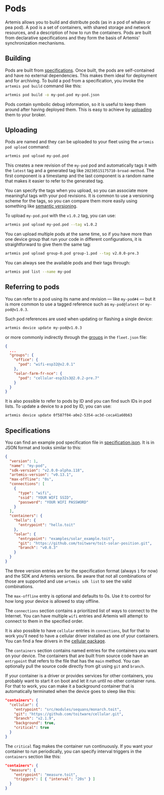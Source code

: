 # Pods

Artemis allows you to build and distribute pods (as in a pod of whales or pea pod).
A pod is a set of containers, with shared storage and network resources, and a
description of how to run the containers. Pods are built from declarative specifications
and they form the basis of Artemis' synchronization mechanisms.

## Building

Pods are built from [specifications](#specifications). Once built, the pods are
self-contained and have no external dependencies. This makes them ideal for
deployment and for archiving. To build a pod from a specification, you invoke
the `artemis pod build` command like this:

``` sh
artemis pod build -o my-pod.pod my-pod.json
```

Pods contain symbolic debug information, so it is useful to keep them around
after having deployed them. This is easy to achieve by [uploading](#uploading)
them to your broker.

## Uploading

Pods are named and they can be uploaded to your fleet using the
`artemis pod upload` command:

``` sh
artemis pod upload my-pod.pod
```

This creates a new revision of the `my-pod` pod and automatically tags it
with the `latest` tag and a generated tag like `20230515175710-broad-method`.
The first component is a timestamp and the last component is a random name
that makes it easier to refer to the generated tag.

You can specify the tags when you upload, so you can associate more meaningful
tags with your pod revisions. It is common to use a versioning scheme for the
tags, so you can compare them more easily using something like [semantic versioning](https://semver.org/).

To upload `my-pod.pod` with the `v1.0.2` tag, you can use:

``` sh
artemis pod upload my-pod.pod --tag v1.0.2
```

You can upload multiple pods at the same time, so if you have more than one
device group that run your code in different configurations, it is straightforward
to give them the same tag:

``` sh
artemis pod upload group-0.pod group-1.pod --tag v2.0.0-pre.3
```

You can always see the available pods and their tags through:

``` sh
artemis pod list --name my-pod
```

## Referring to pods

You can refer to a pod using its name and revision &mdash; like `my-pod#4` &mdash; but
it is more common to use a tagged reference such as `my-pod@latest` or `my-pod@v1.0.3`.

Such pod references are used when updating or flashing a single device:

``` sh
artemis device update my-pod@v1.0.3
```

or more commonly indirectly through the [groups](/getstarted/fleet/groups) in the `fleet.json` file:

``` json
{
  ...
  "groups": {
    "office": {
      "pod": "wifi-esp32@v2.0.1"
    },
    "solar-farm-fr-nce": {
      "pod": "cellular-esp32s3@2.0.2-pre.7"
    }
  }
}
```

It is also possible to refer to pods by ID and you can find such IDs in pod lists. To
update a device to a pod by ID, you can use:

``` sh
artemis device update 0f587f04-a0e2-5354-ac3d-ceca41a60b63
```

## Specifications

You can find an example pod specification file in
[specification.json](https://github.com/toitware/artemis-releases/blob/main/examples/specification.json).
It is in JSON format and looks similar to this:

``` json
{
  "version": 1,
  "name": "my-pod",
  "sdk-version": "v2.0.0-alpha.118",
  "artemis-version": "v0.13.1",
  "max-offline": "0s",
  "connections": [
    {
      "type": "wifi",
      "ssid": "YOUR WIFI SSID",
      "password": "YOUR WIFI PASSWORD"
    }
  ],
  "containers": {
    "hello": {
      "entrypoint": "hello.toit"
    },
    "solar": {
      "entrypoint": "examples/solar_example.toit",
      "git": "https://github.com/toitware/toit-solar-position.git",
      "branch": "v0.0.3"
    }
  }
}
```

The three version entries are for the specification format (always `1` for now) and the
SDK and Artemis versions. Be aware that not all combinations of those are supported and
use `artemis sdk list` to see the valid combinations.

The `max-offline` entry is optional and defaults to 0s. Use it to control for how
long your device is allowed to stay offline.

The `connections` section contains a prioritized list of ways to connect to the
Internet. You can have multiple `wifi` entries and Artemis will attempt to
connect to them in the specified order.

It is also possible to have `cellular` entries in `connections`, but for that to
work you'll need to have a cellular driver installed as one of your containers.
You can find a few drivers in the [cellular package](https://github.com/toitware/cellular).

The `containers` section contains named entries for the containers
you want on your device. The containers that are built from source
code have an `entrypoint` that refers to the file that has the
`main` method. You can optionally pull the source code directly
from git using `git` and `branch`.

If your container is a driver or provides services for other
containers, you probably want to start it on boot and let it
run until no other container runs. For that to work, you can
make it a background container that is automatically terminated
when the device goes to sleep like this:

``` json
"containers": {
  "cellular": {
    "entrypoint": "src/modules/sequans/monarch.toit",
    "git": "https://github.com/toitware/cellular.git",
    "branch": "v2.1.9",
    "background": true,
    "critical": true
  }
}
```

The `critical` flag makes the container run continuously. If you want your container
to run periodically, you can specify interval triggers in the `containers` section
like this:

``` json
"containers": {
  "measure": {
    "entrypoint": "measure.toit",
    "triggers": [ { "interval": "20s" } ]
  }
}
```
